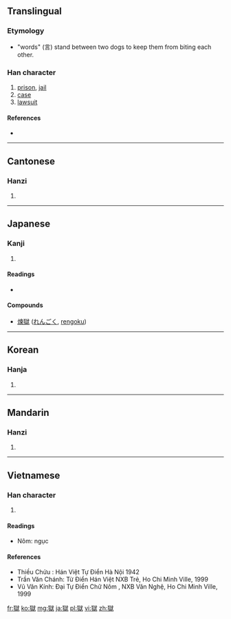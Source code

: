 {{also|狱}}
==Translingual==

===Etymology===
{{Han compound|㹜|t1=two dogs|言|t2=words|ls=ic}}
*"words" (言) stand between two dogs to keep them from biting each other.

===Han character===
{{Han char|rn=94|rad=犬|as=10|sn=13|four=4323<sub>4</sub>|canj=大竹卜口大 (KHYRK)}}

# [[prison]], [[jail]]
# [[case]]
# [[lawsuit]]

====References====
* {{Han ref|kx=0717.030|dkj=20603|dj=1128.220|hdz=21365.160|uh=7344|ud=29508|bh=BABB|bd=47803}}

----

==Cantonese==

===Hanzi===
{{yue-hanzi|jyut=|y=yuk6|sim=狱}}

# {{defn|lang=yue|sort=犬10}}

----

==Japanese==

===Kanji===
{{ja-kanji|grade=c|rs=犬10}}

# {{defn|lang=ja|sort=犬10}}

====Readings====
* {{ja-readings|on=[[ごく]] (goku), [[きょく]] (kyoku)|kun=[[ひとや]] (hitoya)}}

====Compounds====
* [[煉獄]] ([[れんごく]], [[rengoku]])

----

==Korean==

===Hanja===
{{ko-hanja|hangeul=옥|eumhun=|rv=ok|mr=ok|y=ok}}

# {{defn|lang=ko|sort=犬10}}

----

==Mandarin==

===Hanzi===
{{cmn-hanzi|sim=狱|pin=[[yù]] ([[yu4]])|wg=yü<sup>4</sup>}}

# {{defn|lang=cmn|sort=犬10}}

----

==Vietnamese==

===Han character===
{{vi-hantu|ngục|rs=犬10}}

# {{defn|lang=vi|sort=犬10}}

====Readings====
* Nôm: ngục

====References====
* Thiều Chửu : Hán Việt Tự Điển  Hà Nội 1942
* Trần Văn Chánh: Từ Điển Hán Việt NXB Trẻ, Ho Chi Minh Ville, 1999
* Vũ Văn Kính: Đại Tự Điển Chữ Nôm , NXB Văn Nghệ, Ho Chi Minh Ville, 1999

[[fr:獄]]
[[ko:獄]]
[[mg:獄]]
[[ja:獄]]
[[pl:獄]]
[[vi:獄]]
[[zh:獄]]